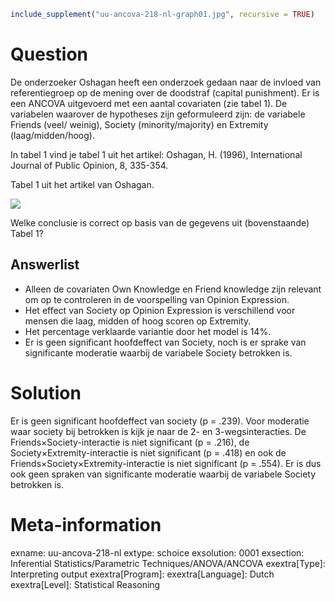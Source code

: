 ```r
include_supplement("uu-ancova-218-nl-graph01.jpg", recursive = TRUE)
```
Question
========
De onderzoeker Oshagan heeft een onderzoek gedaan naar de invloed van referentiegroep op de mening over de doodstraf (capital punishment). Er is een ANCOVA uitgevoerd met een aantal covariaten (zie tabel 1). De variabelen waarover de hypotheses zijn geformuleerd zijn: de variabele Friends (veel/ weinig), Society 	(minority/majority) en Extremity (laag/midden/hoog). 
	
In tabel 1 vind je tabel 1 uit het artikel: Oshagan, H. (1996), International Journal of Public Opinion, 8, 335-354.

Tabel 1 uit het artikel van Oshagan.

![](uu-ancova-218-nl-graph01.jpg)

Welke conclusie is correct op basis van de gegevens uit (bovenstaande) Tabel 1?

Answerlist
----------
* Alleen de covariaten Own Knowledge en Friend knowledge zijn relevant om op te controleren in de voorspelling van Opinion Expression.
* Het effect van Society op Opinion Expression is verschillend voor mensen die laag, midden of hoog scoren op Extremity.
* Het percentage verklaarde variantie door het model is 14%.
* Er is geen significant hoofdeffect van Society, noch is er sprake van significante moderatie waarbij de variabele Society betrokken is.


Solution
========
Er is geen significant hoofdeffect van society (p = .239). Voor moderatie waar society bij betrokken is kijk je naar de 2- en 3-wegsinteracties. De Friends×Society-interactie is niet significant (p = .216), de Society×Extremity-interactie is niet significant (p = .418) en ook de Friends×Society×Extremity-interactie is niet significant (p = .554). Er is dus ook geen spraken van significante moderatie waarbij de variabele Society betrokken is.


Meta-information
================
exname: uu-ancova-218-nl
extype: schoice
exsolution: 0001
exsection: Inferential Statistics/Parametric Techniques/ANOVA/ANCOVA
exextra[Type]: Interpreting output
exextra[Program]: 
exextra[Language]: Dutch
exextra[Level]: Statistical Reasoning
